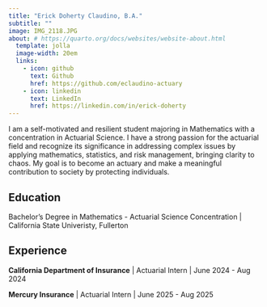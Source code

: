 ```yaml
---
title: "Erick Doherty Claudino, B.A."
subtitle: ""
image: IMG_2118.JPG
about: # https://quarto.org/docs/websites/website-about.html
  template: jolla
  image-width: 20em
  links:
    - icon: github
      text: Github
      href: https://github.com/eclaudino-actuary
    - icon: linkedin
      text: LinkedIn
      href: https://linkedin.com/in/erick-doherty
---
```


I am a self-motivated and resilient student majoring in Mathematics with a concentration in Actuarial Science. I have a strong passion for the actuarial field and recognize its significance in addressing complex issues by applying mathematics, statistics, and risk management, bringing clarity to chaos. My goal is to become an actuary and make a meaningful contribution to society by protecting individuals.

## Education

Bachelor's Degree in Mathematics - Actuarial Science Concentration \| California State Univeristy, Fullerton

## Experience

**California Department of Insurance** \| Actuarial Intern \| June 2024 - Aug 2024

**Mercury Insurance** \| Actuarial Intern \| June 2025 - Aug 2025
